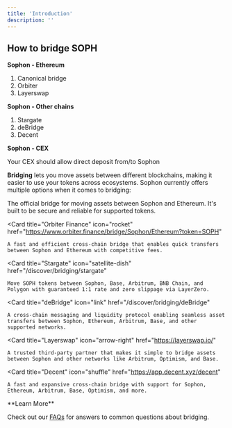 ```yaml
---
title: 'Introduction'
description: ''
---
```


## How to bridge SOPH

**Sophon - Ethereum**

1. Canonical bridge
2. Orbiter
3. Layerswap

**Sophon - Other chains**
1. Stargate
2. deBridge
3. Decent

**Sophon - CEX**

Your CEX should allow direct deposit from/to Sophon

**Bridging** lets you move assets between different blockchains, making it easier to use your tokens across ecosystems. Sophon currently offers multiple options when it comes to bridging:

<CardGroup cols={3}>
  <Card
    title="Sophon Bridge"
    icon="bridge"
    href="https://portal.sophon.xyz/bridge/"
  >
    The official bridge for moving assets between Sophon and Ethereum. It's built to be secure and reliable for supported tokens.
  </Card>

  <Card
    title="Orbiter Finance"
    icon="rocket"
    href="https://www.orbiter.finance/bridge/Sophon/Ethereum?token=SOPH"
  >
    A fast and efficient cross-chain bridge that enables quick transfers between Sophon and Ethereum with competitive fees.
  </Card>

  <Card
    title="Stargate"
    icon="satellite-dish"
    href="/discover/bridging/stargate"
  >
    Move SOPH tokens between Sophon, Base, Arbitrum, BNB Chain, and Polygon with guaranteed 1:1 rate and zero slippage via LayerZero.
  </Card>

  <Card
    title="deBridge"
    icon="link"
    href="/discover/bridging/deBridge"
  >
    A cross-chain messaging and liquidity protocol enabling seamless asset transfers between Sophon, Ethereum, Arbitrum, Base, and other supported networks.
  </Card>

  <Card
    title="Layerswap"
    icon="arrow-right"
    href="https://layerswap.io/"
  >
    A trusted third-party partner that makes it simple to bridge assets between Sophon and other networks like Arbitrum, Optimism, and Base.
  </Card>
  
  <Card
    title="Decent"
    icon="shuffle"
    href="https://app.decent.xyz/decent"
  >
    A fast and expansive cross-chain bridge with support for Sophon, Ethereum, Arbitrum, Base, Optimism, and more.
  </Card>
</CardGroup>

<Tip>
**Learn More**

Check out our [FAQs](/discover/bridging/bridging-faqs) for answers to common questions about bridging.
</Tip>
